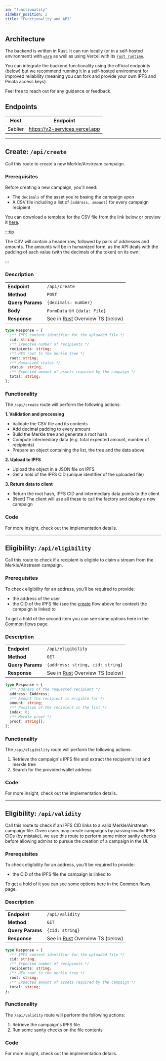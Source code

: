 ```yaml
---
id: "functionality"
sidebar_position: 2
title: "Functionality and API"
---
```



## Architecture

The backend is written in Rust. It can run locally (or in a self-hosted environment) with
[`warp`](https://github.com/seanmonstar/warp) as well as using Vercel with its
[`rust runtime`](https://github.com/vercel-community/rust).

You can integrate the backend functionality using the official endpoints (below) but we recommend running it in a
self-hosted environment for improved reliability (meaning you can fork and provide your own IPFS and Pinata access
keys).

Feel free to reach out for any guidance or feedback.

## Endpoints

| Host    | Endpoint                       |
| ------- | ------------------------------ |
| Sablier | https://v2-services.vercel.app |

---

## Create: `/api/create`

Call this route to create a new Merkle/Airstream campaign.

### Prerequisites

Before creating a new campaign, you'll need:

- The `decimals` of the asset you're basing the campaign upon
- A CSV file including a list of `[address, amount]` for every campaign recipient

You can download a template for the CSV file from the link below or preview it
[here](https://github.com/sablier-labs/sablier-labs.github.io/blob/1933e3b5176c93b236d9a483683dad3a282cc39a/templates/airstream-template.csv).

<LinkPreview
  href="https://files.sablier.com/templates/airstream-template.csv"
  icon="github"
  subtitle="airstream-template.csv"
  title="Sablier Template for Airstreams (CSV)"
/>

:::tip

The CSV will contain a header row, followed by pairs of addresses and amounts. The amounts will be in humanized form, as
the API deals with the padding of each value (with the decimals of the token) on its own.

:::

### Description

|                  |                                                        |
| :--------------- | ------------------------------------------------------ |
| **Endpoint**     | `/api/create`                                          |
| **Method**       | `POST`                                                 |
| **Query Params** | `{decimals: number}`                                   |
| **Body**         | `FormData` on `{data: File}`                           |
| **Response**     | See in [Rust](api-create-response) Overview TS (below) |

```typescript
type Response = {
  /** IPFS content identifier for the uploaded file */
  cid: string;
  /** Expected number of recipients */
  recipients: string;
  /** HEX root fo the merkle tree */
  root: string;
  /** Humanized status */
  status: string;
  /** Expected amount of assets required by the campaign */
  total: string;
};
```

### Functionality

The `/api/create` route will perform the following actions:

**1. Validation and processing**

- Validate the CSV file and its contents
- Add decimal padding to every amount
- Build the Merkle tree and generate a root hash
- Compute intermediary data (e.g. total expected amount, number of recipients)
- Prepare an object containing the list, the tree and the data above

**2. Upload to IPFS**

- Upload the object in a JSON file on IPFS
- Get a hold of the IPFS CID (unique identifier of the uploaded file)

**3. Return data to client**

- Return the root hash, IPFS CID and intermediary data points to the client
- [Next] The client will use all these to call the factory and deploy a new campaign

### Code

For more insight, check out the implementation details.

<LinkPreview
  href="https://github.com/sablier-labs/v2-merkle-api/blob/main/src/controller/create.rs"
  icon="github"
  subtitle="Github - sablier-labs/v2-merkle-api"
  title="create.rs"
/>

---

## Eligibility: `/api/eligibility`

Call this route to check if a recipient is eligible to claim a stream from the Merkle/Airstream campaign.

### Prerequisites

To check eligibility for an address, you'll be required to provide:

- the address of the user
- the CID of the IPFS file (see the [create](/api/merkle-api/functionality#create-apicreate) flow above for context) the
  campaign is linked to

To get a hold of the second item you can see some options here in the
[Common flows](/api/merkle-api/examples#get-a-campaigns-cid) page.

### Description

|                  |                                                             |
| :--------------- | ----------------------------------------------------------- |
| **Endpoint**     | `/api/eligibility`                                          |
| **Method**       | `GET`                                                       |
| **Query Params** | `{address: string, cid: string}`                            |
| **Response**     | See in [Rust](api-eligibility-response) Overview TS (below) |

```typescript
type Response = {
  /** Address of the requested recipient */
  address: IAddress;
  /** Amount the recipient is eligible for */
  amount: string;
  /** Position of the recipient in the list */
  index: 0;
  /** Merkle proof */
  proof: string[];
};
```

### Functionality

The `/api/eligibility` route will perform the following actions:

1. Retrieve the campaign's IPFS file and extract the recipient's list and merkle tree
2. Search for the provided wallet address

### Code

For more insight, check out the implementation details.

<LinkPreview
  href="https://github.com/sablier-labs/v2-merkle-api/blob/main/src/controller/eligibility.rs"
  icon="github"
  subtitle="Github - sablier-labs/v2-merkle-api"
  title="eligibility.rs"
/>

---

## Eligibility: `/api/validity`

Call this route to check if an IPFS CID links to a valid Merkle/Airstream campaign file. Given users may create
campaigns by passing invalid IPFS CIDs (by mistake), we use this route to perform some minor sanity checks before
allowing admins to pursue the creation of a campaign in the UI.

### Prerequisites

To check eligibility for an address, you'll be required to provide:

- the CID of the IPFS file the campaign is linked to

To get a hold of it you can see some options here in the [Common flows](/api/merkle-api/examples#get-a-campaigns-cid)
page.

### Description

|                  |                                                          |
| :--------------- | -------------------------------------------------------- |
| **Endpoint**     | `/api/validity`                                          |
| **Method**       | `GET`                                                    |
| **Query Params** | `{cid: string}`                                          |
| **Response**     | See in [Rust](api-validity-response) Overview TS (below) |

```typescript
type Response = {
  /** IPFS content identifier for the uploaded file */
  cid: string;
  /** Expected number of recipients */
  recipients: string;
  /** HEX root fo the merkle tree */
  root: string;
  /** Expected amount of assets required by the campaign */
  total: string;
};
```

### Functionality

The `/api/validity` route will perform the following actions:

1. Retrieve the campaign's IPFS file
2. Run some sanity checks on the file contents

### Code

For more insight, check out the implementation details.

<LinkPreview
  href="https://github.com/sablier-labs/v2-merkle-api/blob/main/src/controller/validity.rs"
  icon="github"
  subtitle="Github - sablier-labs/v2-merkle-api"
  title="validity.rs"
/>

[api-create-response]: https://github.com/sablier-labs/v2-merkle-api/blob/main/src/data_objects/response.rs#L22
[api-eligibility-response]: https://github.com/sablier-labs/v2-merkle-api/blob/main/src/data_objects/response.rs#L32
[api-validity-response]: https://github.com/sablier-labs/v2-merkle-api/blob/main/src/data_objects/response.rs#L41
